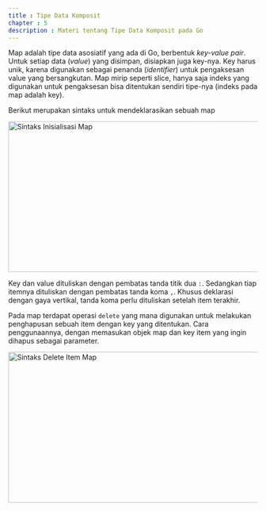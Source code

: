 ```yaml
---
title : Tipe Data Komposit
chapter : 5
description : Materi tentang Tipe Data Komposit pada Go
---
```


Map adalah tipe data asosiatif yang ada di Go, berbentuk *key-value pair*. 
Untuk setiap data (*value*) yang disimpan, disiapkan juga key-nya. Key 
harus unik, karena digunakan sebagai penanda (*identifier*) untuk 
pengaksesan value yang bersangkutan. Map mirip seperti slice, hanya saja 
indeks yang digunakan untuk pengaksesan bisa ditentukan sendiri tipe-nya 
(indeks pada map adalah key).

Berikut merupakan sintaks untuk mendeklarasikan sebuah map

<Image
  src="/content/bab-5/bab-5-15.png"
  width="618"
  height="304"
  alt="Sintaks Inisialisasi Map"
/>

Key dan value dituliskan dengan pembatas tanda titik dua `:`. Sedangkan 
tiap itemnya dituliskan dengan pembatas tanda koma `,`. Khusus deklarasi 
dengan gaya vertikal, tanda koma perlu dituliskan setelah item terakhir.

Pada map terdapat operasi `delete` yang mana digunakan untuk 
melakukan penghapusan sebuah item dengan key yang ditentukan. Cara 
penggunaannya, dengan memasukan objek map dan key item yang ingin 
dihapus sebagai parameter.

<Image
  src="/content/bab-5/bab-5-16.png"
  width="618"
  height="304"
  alt="Sintaks Delete Item Map"
/>